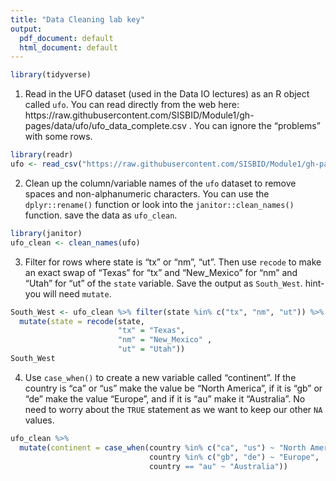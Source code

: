 ```yaml
---
title: "Data Cleaning lab key"
output:
  pdf_document: default
  html_document: default
---
```



```r
library(tidyverse)
```

1. Read in the UFO dataset (used in the Data IO lectures) as an R object called `ufo`.
You can read directly from the web here: https://raw.githubusercontent.com/SISBID/Module1/gh-pages/data/ufo/ufo_data_complete.csv . 
You can ignore the "problems" with some rows. 

```r
library(readr)
ufo <- read_csv("https://raw.githubusercontent.com/SISBID/Module1/gh-pages/data/ufo/ufo_data_complete.csv")
```

2. Clean up the column/variable names of the `ufo` dataset to remove spaces and non-alphanumeric characters. You can use the `dplyr::rename()` function or look into the `janitor::clean_names()` function. save the data as `ufo_clean`.

```r
library(janitor)
ufo_clean <- clean_names(ufo)
```

3. Filter for rows where state is "tx" or  "nm", "ut". Then use `recode` to make an exact swap of "Texas" for "tx" and "New_Mexico" for "nm" and "Utah" for "ut" of the `state` variable. Save the output as `South_West`. hint- you will need `mutate`.


```r
South_West <- ufo_clean %>% filter(state %in% c("tx", "nm", "ut")) %>%
  mutate(state = recode(state,  
                        "tx" = "Texas",
                        "nm" = "New_Mexico" ,
                        "ut" = "Utah"))
South_West

```

4. Use `case_when()` to create a new variable called "continent". If the country is "ca" or "us" make the value be "North America", if it is "gb" or "de" make the value "Europe", and if it is "au" make it "Australia". No need to worry about the `TRUE` statement as we want to keep our other `NA` values.

```r
ufo_clean %>%
  mutate(continent = case_when(country %in% c("ca", "us") ~ "North America",
                               country %in% c("gb", "de") ~ "Europe",
                               country == "au" ~ "Australia"))
```
